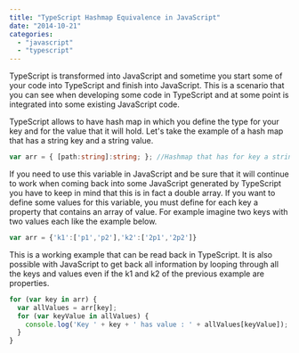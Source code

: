 ```yaml
---
title: "TypeScript Hashmap Equivalence in JavaScript"
date: "2014-10-21"
categories: 
  - "javascript"
  - "typescript"
---
```


TypeScript is transformed into JavaScript and sometime you start some of your code into TypeScript and finish into JavaScript. This is a scenario that you can see when developing some code in TypeScript and at some point is integrated into some existing JavaScript code.

TypeScript allows to have hash map in which you define the type for your key and for the value that it will hold. Let's take the example of a hash map that has a string key and a string value. 
```typescript
var arr = { [path:string]:string; }; //Hashmap that has for key a string and for value a string 
``` 


If you need to use this variable in JavaScript and be sure that it will continue to work when coming back into some JavaScript generated by TypeScript you have to keep in mind that this is in fact a double array. If you want to define some values for this variable, you must define for each key a property that contains an array of value. For example imagine two keys with two values each like the example below. 
```typescript
var arr = {'k1':['p1','p2'],'k2':['2p1','2p2']} 
``` 


This is a working example that can be read back in TypeScript. It is also possible with JavaScript to get back all information by looping through all the keys and values even if the k1 and k2 of the previous example are properties.

```typescript
for (var key in arr) { 
  var allValues = arr[key]; 
  for (var keyValue in allValues) { 
    console.log('Key ' + key + ' has value : ' + allValues[keyValue]); 
  } 
} 
``` 

